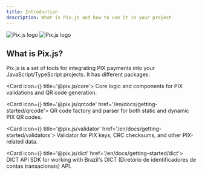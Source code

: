 ```yaml
---
title: Introduction
description: What is Pix.js and how to use it in your project
---
```

<img
  className="only-on-light"
  src="https://raw.githubusercontent.com/victor-teles/pix.js/refs/heads/main/.github/banner.webp"
  alt="Pix.js logo"
/>
<img
  className="only-on-dark"
  src="https://raw.githubusercontent.com/victor-teles/pix.js/refs/heads/main/.github/banner-dark.webp"
  alt="Pix.js logo"
/>

## What is Pix.js?

Pix.js is a set of tools for integrating PIX payments into your JavaScript/TypeScript projects.
It has different packages:

<Cards>

<Card icon={<CpuIcon className="text-purple-300" />} title='@pix.js/core'>
Core logic and components for PIX validations and QR code generation.
</Card>

<Card icon={<QrCodeIcon className="text-purple-300" />} title='@pix.js/qrcode' href='/en/docs/getting-started/qrcode'>
QR code factory and parser for both static and dynamic PIX QR codes.
</Card>

<Card icon={<CheckCheckIcon className="text-purple-300" />} title='@pix.js/validator' href='/en/docs/getting-started/validators'>
Validator for PIX keys, CRC checksums, and other PIX-related data.
</Card>

<Card icon={<BookAIcon className="text-purple-300" />} title='@pix.js/dict' href='/en/docs/getting-started/dict'>
DICT API SDK for working with Brazil's DICT (Diretório de identificadores de contas transacionais) API.
</Card>

</Cards>



